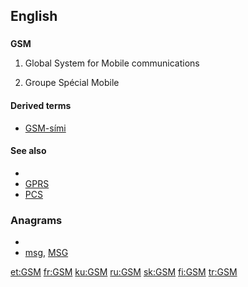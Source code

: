 {{also|gsm}}
==English==
==={{initialism}}===
'''GSM'''

# {{telecommunications}} Global System for Mobile communications
# {{electronics}} Groupe Spécial Mobile 

====Derived terms====
*[[GSM-sími]]

====See also====
* {{pedia|Global System for Mobile Communications}}
* [[GPRS]]
* [[PCS]]

===Anagrams===
* {{alphagram|[[gms#English|gms]]}} 
* [[msg#English|msg]], [[MSG#English|MSG]]

[[et:GSM]]
[[fr:GSM]]
[[ku:GSM]]
[[ru:GSM]]
[[sk:GSM]]
[[fi:GSM]]
[[tr:GSM]]